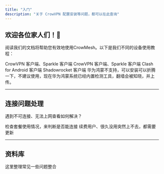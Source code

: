```yaml
---
title: "入门"
description: "关于 CrowVPN 配置安装等问题，都可以在此查询"
---
```


## **欢迎各位家人们！👋**

阅读我们的文档将帮助您有效地使用CrowMesh。以下是我们不同的设备使用教程：

<Columns cols={2}>
  <Card title="WIndows PC电脑" icon="windows" href="/windows">
    CrowVPN 客户端、Sparkle 客户端
  </Card>
  <Card title="MacOS 苹果电脑" icon="apple" href="/macos">
    CrowVPN 客户端、Sparkle 客户端
  </Card>
  <Card title="Android 安卓手机" icon="android" href="/android">
    Clash for Android 客户端
  </Card>
  <Card title="iOS iPhone/iPad设备" icon="apple" href="/ios">
    Shadowrocket 客户端
  </Card>
</Columns>

<Danger>
  华为鸿蒙不支持，可以安装可以折腾一下，不建议使用，现在华为鸿蒙系统已经内置检测工具，翻墙会被知晓，并上传。
</Danger>

---

## **连接问题处理**

遇到不可连接、无法上网查看如何解决？

<Columns cols={2}>
  <Card title="检查套餐及环境" icon="toolbox" href="/essentials/markdown">
    检查套餐使用情况，来判断是否能连接
  </Card>
  <Card title="更新节点" icon="ramp-loading" href="/essentials/code">
    续费用户、很久没用突然上不去，都需要更新
  </Card>
</Columns>

---

## **资料库**

<Card title="FAQ" icon="circle-question" href="https://mintlify.com/customers">
  这里整理常见一些问题整合
</Card>